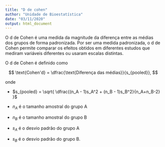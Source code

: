 ---
title: "D de cohen"
author: "Unidade de Bioestatística"
date: "03/11/2020"
output: html_document
---

O d de Cohen é uma medida da magnitude da diferença entre as médias dos grupos de forma padronizada. Por ser uma medida padronizada, o d de Cohen permite comparar os efeitos obtidos em diferentes estudos que mediram variáveis diferentes ou usaram escalas distintas.


O d de Cohen é definido como


$$
\text{Cohen'd} = \dfrac{\text{Diferença das médias}}{s_{pooled}},
$$

onde 

- $s_{pooled} = \sqrt{ \dfrac{(n_A - 1)s_A^2 + (n_B - 1)s_B^2}{n_A+n_B-2} }$


- $n_A$ é o tamanho amostral do grupo A


- $n_B$ é o tamanho amostral do grupo B


- $s_A$ é o desvio padrão do grupo A


- $s_B$ é o desvio padrão do grupo B.



